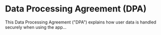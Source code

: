 # Data Processing Agreement (DPA)

This Data Processing Agreement ("DPA") explains how user data is handled securely when using the app...
